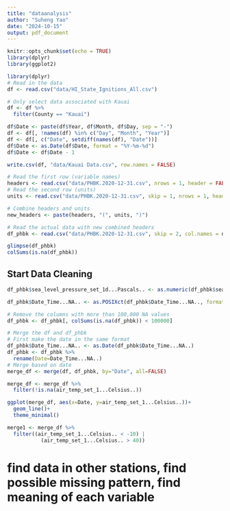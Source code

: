 ```yaml
---
title: "dataanalysis"
author: "Suheng Yao"
date: "2024-10-15"
output: pdf_document
---
```


```r
knitr::opts_chunk$set(echo = TRUE)
library(dplyr)
library(ggplot2)
```

```r
library(dplyr)
# Read in the data
df <- read.csv("data/HI_State_Ignitions_All.csv")

# Only select data associated with Kauai
df <- df %>%
  filter(County == "Kauai")
```
```r
df$Date <- paste(df$Year, df$Month, df$Day, sep = "-")
df <- df[, !names(df) %in% c("Day", "Month", "Year")]
df <- df[, c("Date", setdiff(names(df), "Date"))]
df$Date <- as.Date(df$Date, format = "%Y-%m-%d")
df$Date <- df$Date - 1
```
```r
write.csv(df, "data/Kauai Data.csv", row.names = FALSE)
```
```r
# Read the first row (variable names)
headers <- read.csv("data/PHBK.2020-12-31.csv", nrows = 1, header = FALSE)
# Read the second row (units)
units <- read.csv("data/PHBK.2020-12-31.csv", skip = 1, nrows = 1, header = FALSE)

# Combine headers and units
new_headers <- paste(headers, "(", units, ")")

# Read the actual data with new combined headers
df_phbk <- read.csv("data/PHBK.2020-12-31.csv", skip = 2, col.names = new_headers)
```
```r
glimpse(df_phbk)
colSums(is.na(df_phbk))
```

## Start Data Cleaning
```r
df_phbk$sea_level_pressure_set_1d...Pascals.. <- as.numeric(df_phbk$sea_level_pressure_set_1d...Pascals..)

df_phbk$Date_Time...NA.. <- as.POSIXct(df_phbk$Date_Time...NA.., format="%Y-%m-%dT%H:%M:%SZ")

# Remove the columns with more than 100,000 NA values
df_phbk <- df_phbk[, colSums(is.na(df_phbk)) < 100000]
```

```r
# Merge the df and df_phbk
# First make the date in the same format
df_phbk$Date_Time...NA.. <- as.Date(df_phbk$Date_Time...NA..)
df_phbk <- df_phbk %>%
  rename(Date=Date_Time...NA..)
# Merge based on date
merge_df <- merge(df, df_phbk, by="Date", all=FALSE)
```
```r
merge_df <- merge_df %>%
  filter(!is.na(air_temp_set_1...Celsius..))

ggplot(merge_df, aes(x=Date, y=air_temp_set_1...Celsius..))+
  geom_line()+
  theme_minimal()
```
```r
merge1 <- merge_df %>%
  filter((air_temp_set_1...Celsius.. < -10) | 
           (air_temp_set_1...Celsius.. > 40))
```

# find data in other stations, find possible missing pattern, find meaning of each variable